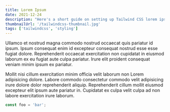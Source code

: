 ```yaml
---
title: Lorem Ipsum
date: 2021-12-24
description: "Here's a short guide on setting up Tailwind CSS lorem ipsum dolor sit amet, consectetur adipiscing elit, sed do eiusmod ."
thumbnailUrl: '/tailwindcss-thumbnail.jpg'
tags: ['tailwindcss', 'styling']
---
```


Ullamco et nostrud magna commodo nostrud occaecat quis pariatur id ipsum. Ipsum
consequat enim id excepteur consequat nostrud esse esse fugiat dolore.
Reprehenderit occaecat exercitation non cupidatat in eiusmod laborum ex eu
fugiat aute culpa pariatur. Irure elit proident consequat veniam minim ipsum ex
pariatur.

Mollit nisi cillum exercitation minim officia velit laborum non Lorem
adipisicing dolore. Labore commodo consectetur commodo velit adipisicing irure
dolore dolor reprehenderit aliquip. Reprehenderit cillum mollit eiusmod
excepteur elit ipsum aute pariatur in. Cupidatat ex culpa velit culpa ad non
labore exercitation irure laborum.

```js
const foo = 'bar';
```
